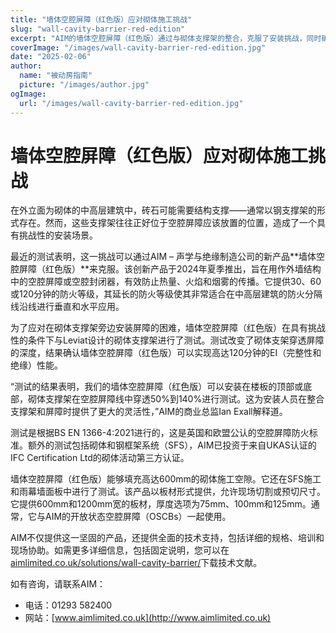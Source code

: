 ```yaml
---
title: "墙体空腔屏障（红色版）应对砌体施工挑战"
slug: "wall-cavity-barrier-red-edition"
excerpt: "AIM的墙体空腔屏障（红色版）通过与砌体支撑架的整合，克服了安装挑战，同时确保了强大的防火保护。"
coverImage: "/images/wall-cavity-barrier-red-edition.jpg"
date: "2025-02-06"
author:
  name: "被动房指南"
  picture: "/images/author.jpg"
ogImage:
  url: "/images/wall-cavity-barrier-red-edition.jpg"
---
```


# 墙体空腔屏障（红色版）应对砌体施工挑战

在外立面为砌体的中高层建筑中，砖石可能需要结构支撑——通常以钢支撑架的形式存在。然而，这些支撑架往往正好位于空腔屏障应该放置的位置，造成了一个具有挑战性的安装场景。

最近的测试表明，这一挑战可以通过AIM – 声学与绝缘制造公司的新产品**墙体空腔屏障（红色版）**来克服。该创新产品于2024年夏季推出，旨在用作外墙结构中的空腔屏障或空腔封闭器，有效防止热量、火焰和烟雾的传播。它提供30、60或120分钟的防火等级，其延长的防火等级使其非常适合在中高层建筑的防火分隔线沿线进行垂直和水平应用。

为了应对在砌体支撑架旁边安装屏障的困难，墙体空腔屏障（红色版）在具有挑战性的条件下与Leviat设计的砌体支撑架进行了测试。测试改变了砌体支架穿透屏障的深度，结果确认墙体空腔屏障（红色版）可以实现高达120分钟的EI（完整性和绝缘）性能。

“测试的结果表明，我们的墙体空腔屏障（红色版）可以安装在楼板的顶部或底部，砌体支撑架在空腔屏障线中穿透50%到140%进行测试。这为安装人员在整合支撑架和屏障时提供了更大的灵活性，”AIM的商业总监Ian Exall解释道。

测试是根据BS EN 1366-4:2021进行的，这是英国和欧盟公认的空腔屏障防火标准。额外的测试包括砌体和钢框架系统（SFS），AIM已投资于来自UKAS认证的IFC Certification Ltd的砌体活动第三方认证。

墙体空腔屏障（红色版）能够填充高达600mm的砌体施工空隙。它还在SFS施工和雨幕墙面板中进行了测试。该产品以板材形式提供，允许现场切割或预切尺寸。它提供600mm和1200mm宽的板材，厚度选项为75mm、100mm和125mm。通常，它与AIM的开放状态空腔屏障（OSCBs）一起使用。

AIM不仅提供这一坚固的产品，还提供全面的技术支持，包括详细的规格、培训和现场协助。如需更多详细信息，包括固定说明，您可以在[aimlimited.co.uk/solutions/wall-cavity-barrier/](http://aimlimited.co.uk/solutions/wall-cavity-barrier/)下载技术文献。

如有咨询，请联系AIM：

- 电话：01293 582400
- 网站：[www.aimlimited.co.uk](http://www.aimlimited.co.uk)